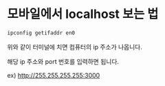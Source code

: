 
<BackTop />

# 모바일에서 localhost 보는 법

```bash
ipconfig getifaddr en0
```

위와 같이 터미널에 치면 컴퓨터의 ip 주소가 나옵니다.

해당 ip 주소와 port 번호를 입력하면 됩니다.

ex) http://255.255.255.255:3000

<Comment />
